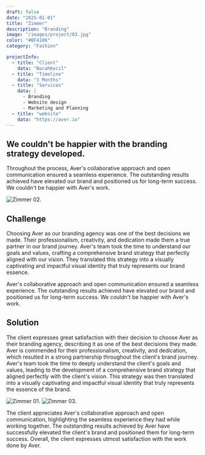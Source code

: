```yaml
---
draft: false
date: "2025-01-01"
title: "Zimmer"
description: "Branding"
image: "/images/project/03.jpg"
color: "#BF4106"
category: "Fashion"

projectInfo:
  - title: "Client"
    data: "BocahKecil"
  - title: "Timeline"
    data: "3 Months"
  - title: "Services"
    data: |
      - Branding
      - Website design
      - Marketing and Planning
  - title: "website"
    data: "https://aver.io"
---
```


## We couldn't be happier with the branding strategy developed.

Throughout the process, Aver's collaborative approach and open communication ensured a seamless experience. The outstanding results achieved have elevated our brand and positioned us for long-term success. We couldn't be happier with Aver's work.

![Zimmer 02.](/images/project/03-02.jpg)

## Challenge

Choosing Aver as our branding agency was one of the best decisions we made. Their professionalism, creativity, and dedication made them a true partner in our brand journey. Aver's team took the time to understand our goals and values, crafting a comprehensive brand strategy that perfectly aligned with our vision. They translated this strategy into a visually captivating and impactful visual identity that truly represents our brand essence.

Aver's collaborative approach and open communication ensured a seamless experience. The outstanding results achieved have elevated our brand and positioned us for long-term success. We couldn't be happier with Aver's work.


## Solution

The client expresses great satisfaction with their decision to choose Aver as their branding agency, describing it as one of the best decisions they made. Aver is commended for their professionalism, creativity, and dedication, which resulted in a strong partnership throughout the client's brand journey. Aver's team took the time to deeply understand the client's goals and values, leading to the development of a comprehensive brand strategy that aligned perfectly with the client's vision. This strategy was then translated into a visually captivating and impactful visual identity that truly represents the essence of the brand.

<div class="image columns-1 sm:columns-2 gap-8">

![Zimmer 01.](/images/project/03-01.jpg)
![Zimmer 03.](/images/project/03-03.jpg)
</div>

The client appreciates Aver's collaborative approach and open communication, highlighting the seamless experience they had while working together. The outstanding results achieved by Aver have successfully elevated the client's brand and positioned them for long-term success. Overall, the client expresses utmost satisfaction with the work done by Aver.
